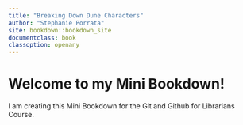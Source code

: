 ```yaml
---
title: "Breaking Down Dune Characters"
author: "Stephanie Porrata"
site: bookdown::bookdown_site
documentclass: book
classoption: openany
---
```


# Welcome to my Mini Bookdown!

I am creating this Mini Bookdown for the Git and Github for Librarians Course.
